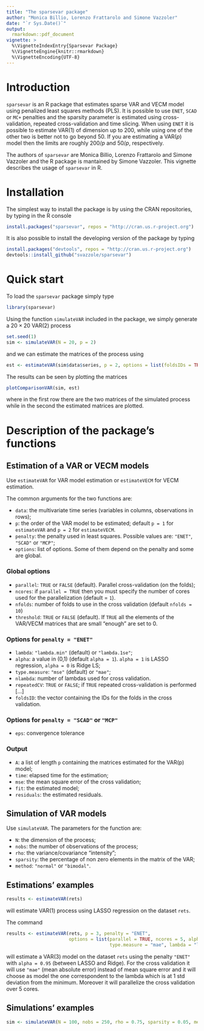 ```yaml
---
title: "The sparsevar package"
author: "Monica Billio, Lorenzo Frattarolo and Simone Vazzoler"
date: "`r Sys.Date()`"
output: 
  rmarkdown::pdf_document
vignette: >
  %\VignetteIndexEntry{Sparsevar Package}
  %\VignetteEngine{knitr::rmarkdown}
  %\VignetteEncoding{UTF-8}
---
```


# Introduction

`sparsevar` is an R package that estimates sparse VAR and VECM model using penalized least squares 
methods (PLS). It is possible to use `ENET`, `SCAD` or `MC+` penalties and the sparsity parameter is 
estimated using cross-validation, repeated cross-validation and time slicing. When using `ENET` it is possible to estimate VAR(1) of dimension 
up to 200, while using one of the other two is better not to go beyond 50. If you are estimating a VAR($p$) model then the limits are roughly $200/p$ and $50/p$, respectively.

The authors of `sparsevar` are Monica Billio, Lorenzo Frattarolo and Simone Vazzoler and the R package is mantained by Simone Vazzoler. This vignette describes the usage of `sparsevar` in R.

# Installation 

The simplest way to install the package is by using the CRAN repositories, by typing in the
R console
```r
install.packages("sparsevar", repos = "http://cran.us.r-project.org")
```

It is also possible to install the developing version of the package by typing
```r
install.packages("devtools", repos = "http://cran.us.r-project.org")
devtools::install_github("svazzole/sparsevar")
```

# Quick start

To load the `sparsevar` package simply type
```r
library(sparsevar)
```

Using the function `simulateVAR` included in the package, we simply generate a $20\times 20$ VAR$(2)$ process
```r
set.seed(1)
sim <- simulateVAR(N = 20, p = 2)
```

and we can estimate the matrices of the process using
```r
est <- estimateVAR(sim$data$series, p = 2, options = list(foldsIDs = TRUE))
```

The results can be seen by plotting the matrices
```r
plotComparisonVAR(sim, est)
```

where in the first row there are the two matrices of the simulated process while in the second the estimated matrices are plotted.

# Description of the package's functions 

## Estimation of a VAR or VECM models

Use `estimateVAR` for VAR model estimation or `estimateVECM` for VECM estimation. 

The common arguments for the two functions are:
  
  * `data`: the multivariate time series (variables in columns, observations in rows);
  * `p`: the order of the VAR model to be estimated; default `p = 1` for `estimateVAR` and `p = 2`
    for `estimateVECM`.
  * `penalty`: the penalty used in least squares. Possible values are: `"ENET"`, `"SCAD"` or `"MCP"`;
  * `options`: list of options. Some of them depend on the penalty and some are global.

### Global options

  * `parallel`: `TRUE` or `FALSE` (default). Parallel cross-validation (on the folds);
  * `ncores`: if `parallel = TRUE` then you must specify the number of cores used for the parallelization (default = `1`).
  * `nfolds`: number of folds to use in the cross validation (default `nfolds = 10`)
  * `threshold`: `TRUE` or `FALSE` (default). If `TRUE` all the elements of the VAR/VECM
    matrices that are small "enough" are set to 0.
  
### Options for `penalty = "ENET"`

  * `lambda`: `"lambda.min"` (default) or `"lambda.1se"`;
  * `alpha`: a value in (0,1) (default `alpha = 1`). `alpha = 1` is LASSO regression, `alpha = 0` is Ridge LS;
  * `type.measure`: `"mse"` (default) or `"mae"`;
  * `nlambda`: number of lambdas used for cross validation.
  * `repeatedCV`: `TRUE` or `FALSE`; if `TRUE` repeated cross-validation is performed [...]
  * `foldsID`: the vector containing the IDs for the folds in the cross validation. 

### Options for `penalty = "SCAD"` or `"MCP"`
  
  * `eps`: convergence tolerance

### Output

  * `A`: a list of length `p` containing the matrices estimated for the VAR(p) model;
  * `time`: elapsed time for the estimation;
  * `mse`: the mean square error of the cross validation;
  * `fit`: the estimated model;
  * `residuals`: the estimated residuals.

## Simulation of VAR models

Use `simulateVAR`. The parameters for the function are:

  * `N`: the dimension of the process;
  * `nobs`: the number of observations of the process;
  * `rho`: the variance/covariance "intensity";
  * `sparsity`: the percentage of non zero elements in the matrix of the VAR;
  * `method`: `"normal"` or `"bimodal"`.

## Estimations' examples

```r
results <- estimateVAR(rets)
```
will estimate VAR(1) process using LASSO regression on the dataset `rets`.

The command
```r
results <- estimateVAR(rets, p = 3, penalty = "ENET", 
                       options = list(parallel = TRUE, ncores = 5, alpha = 0.95, 
                                      type.measure = "mae", lambda = "lambda.1se"))
```
will estimate a VAR(3) model on the dataset `rets` using the penalty `"ENET"` with `alpha = 0.95` (between LASSO and Ridge). For the cross validation it will use `"mae"` (mean absolute error) instead of mean square error and it will choose as model the one correspondent to the lambda which is at 1 std deviation from the minimum. Moreover it will parallelize the cross validation over 5 cores.

## Simulations' examples

```r
sim <- simulateVAR(N = 100, nobs = 250, rho = 0.75, sparsity = 0.05, method = "normal")
```
